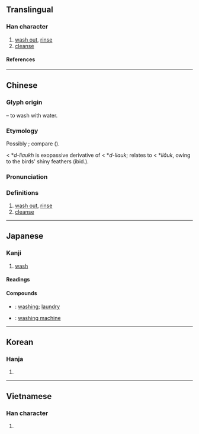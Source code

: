 {{character info}}
==Translingual==

===Han character===
{{Han char|rn=85|rad=水|as=14|sn=17|four=37114|canj=ESMG|ids=⿰氵翟}}

# [[wash out]], [[rinse]]
# [[cleanse]]

====References====
{{Han ref|kx=0657.150|dkj=18532|dj=1067.160|hdz=31775.010|uh=6FEF}}

----

==Chinese==
{{zh-forms}}

===Glyph origin===
{{Han etym}}
{{Han compound|水|t1=water|alt1=氵|翟|ls=psc|c1=s|c2=p}} – to wash with water.

===Etymology===

Possibly {{der|zh|sit}}; compare {{cog|my|tr=hlyo|t=to wash (hair, clothes)}}  ({{zh-ref|Schuessler, 2007}}).

{{zh-l|濯|tr=zhào|to wash clothes}} < *''d-liaukh'' is exopassive derivative of {{zh-l|濯|clean, brilliant, glossy; to moisten, to wash}} < *''d-liauk''; relates to {{zh-l|翟|long-tailed pheasants or their plumage}} < *''liâuk'', owing to the birds' shiny feathers (ibid.).

===Pronunciation===
{{zh-pron
|m=zhuó
|c=zok6
|h=gd=cog5
|md=
|mn=cho̍k
|mn-t=dêg8/zuag8
|w=
|mc=y
|oc=y
|cat=v
}}

===Definitions===
{{zh-hanzi}}

# [[wash out]], [[rinse]]
# [[cleanse]]

----

==Japanese==

===Kanji===
{{ja-kanji|grade=c|rs=水14}}

# [[wash]]

====Readings====
{{ja-readings
|goon=だく
|kanon=たく
|kun=あら-う
}}

====Compounds====
* {{ja-r|洗濯|せんたく}}: [[washing]]; [[laundry]]
* {{ja-r|洗濯機|せんたっき}}: [[washing machine]]

----

==Korean==

===Hanja===
{{ko-hanja|탁}}

# {{rfdef|ko|sort=水14}}

----

==Vietnamese==

===Han character===
{{vi-readings|rs=水14|reading=trạc}}

# {{rfdef|vi|vi}}

{{cln|vi|Han tu}}